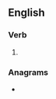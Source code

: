 ==English==

===Verb===
{{head|en|present participle}}

# {{present participle of|berime|lang=en|nocat=1}}

===Anagrams===
* {{l|en|bemiring}}